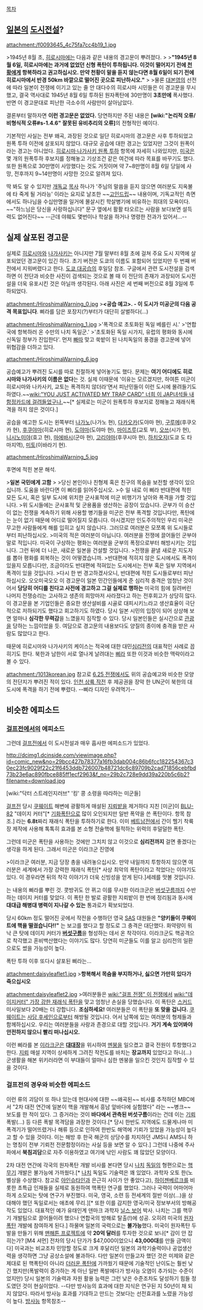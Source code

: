 [[목차]]

== [[일본]]의 [[도시전설]]? ==
attachment:/f0093645_4c75fa7cc4b19_1.jpg

>1945년 8월 초, [[히로시마]]에는 다음과 같은 내용의 경고문이 뿌려졌다.
>  
>'''"1945년 8월 6일, 히로시마에는 과거에 없었던 신형 폭탄이 투하됩니다. 이것이 떨어지기 전에 [[천황]]에게 항복하라고 권고하십시오. 만약 천황이 말을 듣지 않는다면 8월 6일이 되기 전에 히로시마에서 반경 50km 바깥으로 떨어진 곳으로 피난하시오."'''
>  
>물론 [[대본영]]의 선전에 따라 일본이 전쟁에 이기고 있는 줄 안 대다수의 히로시마 시민들은 이 경고문을 무시했고, 결국 역사대로 1945년 8월 6일 투하된 원자폭탄에 30만명이 '''3초만에''' 폭사했다. 반면 이 경고문대로 피난한 극소수의 사람만이 살아남았다.

결론부터 말하자면 '''이런 경고문은 없었다.''' 당연하지만 주된 내용은 '''[wiki:"논리적 오류/비형식적 오류#s-1.4.6" 잘못된 유비추리의 오류]'''의 전형적인 예이다.

기본적인 사실는 전부 왜곡, 과장된 것으로 일단 히로시마의 경고문은 사후 투하되었고 원폭 투하 이전에 살포되지 않았다. 대규모 공습에 대한 경고는 있었지만 그것이 원폭이라는 경고는 아니었다. [[히로시마·나가사키 원폭 투하]] 항목에 자세히 나와있지만, [[미국]]은 몇 개의 원폭투하 후보지를 정해놓고 기상조건 같은 여건에 따라 목표를 바꾸기도 했다. 또한 원폭으로 30만명이 사망했다는 것도 거짓이며 약 7~8만명이 8월 6일 당일에 사망, 전후까지 9~14만명이 사망한 것으로 알려져 있다.

딱 봐도 알 수 있지만 [[개독교]] [[목사]] 하나가 '주님의 말씀을 듣지 않으면 여러분도 지옥불에 타 죽게 될 거라능' 이라는 요지로 날조한 ~~[[고인드립]]~~ 내용이며, 기독교적인 측면에서도 하나님을 수십만명을 일거에 몰살시킨 학살병기에 비유하는 희대의 모욕이다. ~~"하느님은 당신을 사랑하십니다" 문구 옆에서 활활 타오르는 사람을 보다보면 설득력도 없어진다~~ --근데 야훼도 몇번이나 학살을 하거나 명령한 전과가 있어서...--
== 실제 살포된 경고문 ==
실제로 [[히로시마]]와 [[나가사키]]는 아니지만 7월 말부터 8월 초에 걸쳐 주요 도시 지역에 살포되었던 경고문이 있긴 하다. 초기 버전은 도쿄의 이름도 포함되어 있었지만 두 번째 버전에서 지워버렸다고 한다. [[도쿄 대공습]]의 후일담 참조. 구글에서 관련 도시전설을 검색하면 이 전단과 비슷한 사진이 검색되는 것으로 볼 때 이 전단의 존재가 과장되어 도시전설을 더욱 유포시킨 것은 아닐까 생각된다. 아래 사진은 세 번째 버전으로 8월 3일에 투하되었다.

attachment:/HiroshimaWarning_0.jpg
>'''<공습 예고>. - 이 도시가 미공군의 다음 공격 목표입니다'''. 삐라를 담은 포장지(?)부터가 대단히 살벌하다(...)

attachment:/HiroshimaWarning_1.jpg
>'폭격으로 초토화된 독일 베를린 시.'
>'연합국에 항복하러 온 수만의 나치 독일군.'
>'초토화된 독일 시가지, 유럽의 평화와 동시에 신독일 정부가 진입한다'.
먼저 [[빠따]] 맞고 쑥밭이 된 나치독일의 풍경을 경고문에 넣어 위협감을 더하고 있다.

attachment:/HiroshimaWarning_6.jpg

공습예고가 뿌려진 도시를 따로 친절하게 넣어놓기도 했다. 문제는 '''여기 어디에도 히로시마와 나가사키의 이름은 없다'''는 것. 실제 이때문에 '이유는 모르겠지만, 하여튼 미군이 히로시마와 나카사키, 교토는 폭격하지 않더라'면서 피난민들이 이런 도시에 몰려들기도 하였다.~~[[wiki:"YOU JUST ACTIVATED MY TRAP CARD" 너희 이 JAP녀석들 내 함정카드에 걸려들었구나.]]~~[* 실제로는 미군이 원폭투하 후보지로 정해놓고 재래식폭격을 하지 않은 것이다.]

공습을 예고한 도시는 왼쪽부터 [[나가노]](나가노 현), [[다카오카]](도야마 현), [[구루메]](후쿠오카 현), [[후쿠야마]](히로시마 현), [[도야마]](도야마 현), [[마이즈루]](교토 부), [[오쓰]](시가 현), [[니시노미야]](효고 현), [[마에바시]](군마 현), [[고리야마]](후쿠시마 현), [[하치오지]](도쿄 도 타마지역), [[미토]](이바라기 현).

attachment:/HiroshimaWarning_5.jpg

후면에 적힌 본문 해석.

>'''일본 국민에게 고함'''
> 
>당신 본인이나 친형제 혹은 친구의 목숨을 보전할 생각이 있으십니까. 도움을 바란다면 이 삐라를 읽어주십시오. 
>수 일 내로 이 삐라 반대편에 적힌 모든 도시, 혹은 일부 도시에 위치한 군사표적에 미군 비행기가 날아와 폭격을 가할 것입니다. 
>위 도시들에는 군사표적 및 군용품을 생산하는 공장이 있습니다. 군부가 이 승산이 없는 전쟁을 계속하기 위해 사용할 병기들을 미군은 전부 폭격할 것입니다만, 폭탄에는 눈이 없기 때문에 어디로 떨어질지 모릅니다. 아시겠지만 인도주의적인 우리 미국은 무고한 사람들에게 해를 입히고 싶지 않습니다. 그러므로 여러분은 모쪼록 위 도시들로부터 피난하십시오.
>미국의 적은 여러분이 아닙니다. 여러분을 전쟁에 끌어들인 군부야말로 적입니다. 미국이 구상하는 평화는 여러분을 군부의 폭정으로부터 해방시키는 것입니다. 그런 뒤에 더 나은, 새로운 일본을 건설할 것입니다.
>전쟁을 끝낼 새로운 지도자를 뽑아 평화를 회복하는 것이 어떻겠습니까. 
>반대편에 적히지 않은 도시에서도 폭격이 있을지 모릅니다만, 조금이라도 반대편에 적혀있는 도시에서는 전부 혹은 일부 지역에서 폭격이 있을 것입니다.
>다시 한 번 경고하겠사오니, 반대편에 적힌 도시들로부터 피난하십시오.       
오오미국오오
이 경고문이 일본 민간인들에게 준 심리적 충격은 엄청난 것이어서 '''당당히 어디를 친다고 사전에 경고하고 그걸 실제로 행하는''' 미국의 힘에 질려버린 나머지 전쟁승리는 고사하고 생존의 희망마저 사라졌다고 하는 전후회고가 상당히 많다. 이 경고문을 본 기업인들은 중요한 생산설비를 시골로 대피시키느라고 생산효율이 극단적으로 저하되기도 했다고 회고하기도 하였다. 당시 일본 시민의 입장이 되어 상상해 보면 얼마나 '''심각한 무력감'''을 느꼈을지 짐작할 수 있다. 당시 일본인들은 실시간으로 [[관광]]을 당하는 느낌이었을 듯. 여담으로 경고문의 내용보다도 양질의 종이에 충격을 받은 사람도 많았다고 한다.

때문에 히로시마와 나가사키의 케이스는 적국에 대한 대민[[심리전]]의 대표적인 사례로 꼽히기도 한다. 북한과 남한이 서로 열나게 날려대는 [[삐라]] 또한 이것과 비슷한 맥락이라고 볼 수 있다.

attachment:/1013korean.jpg
참고로 [[6.25 전쟁]]에서도 위의 공습예고와 비슷한 모양의 전단지가 뿌려진 적이 있다. [[인천 상륙 작전]] 후 제공권을 장악 한 UN군이 북한의 대도시에 폭격을 하기 전에 뿌렸다.
--삐라 디자인 우려먹기--

== 비슷한 에피소드 ==
=== [[걸프전]]에서의 에피소드 ===
그런데 [[걸프전]]에서 이 도시전설과 매우 흡사한 에피소드가 있었다. 

http://dcimg1.dcinside.com/viewimage.php?id=comic_new&no=29bcc427b78377a16fb3dab004c86b6fcc182254367c30ec23fc9029f22c21f6453ddb726007b48721dc6c89709b2cad71856cebfbd73b23e6ac890fbce885ff1ecf2963&f_no=29b2c728e9dd39a220b5c6b2?filename=download.jpg

[wiki:"닥터 스트레인지러브" '킹' 콩 소령을 따라하는 미군들]

[[걸프전]] 당시 [[쿠웨이트]] 해변에 광활하게 매설된 [[지뢰]]밭을 제거하다 지친 [미군]이 [[BLU-82]] "데이지 커터"[* [[기화폭탄]]으로 많이 오인되지만 일반 폭약을 쓴 폭탄이다. 항목 참조.] 라는 '''6.8t'''짜리 재래식 폭탄을 투하하기로 한다. 이미 [[베트남전]]에서 간이 헬기 착륙장 제작에 사용해 톡톡히 효과를 본 소형 전술핵에 필적하는 위력의 후덜덜한 폭탄.

그런데 미군은 폭탄을 사용하는 것에만 그치치 않고 이것으로 '''심리전까지''' 걸면 좋겠다는 생각을 하게 된다. 그래서 미군은 이라크군 진영에 

>이라크군 여러분, 지금 당장 총을 내려놓으십시오. 만약 내일까지 투항하지 않으면 여러분은 세계에서 가장 강력한 재래식 폭탄[* 사상 최악의 폭탄이라고 적었다는 이야기도 있다. 이 경우라면 뒤의 착각 이야기가 더욱 신빙성을 얻게 된다.]세례를 맛볼 것입니다.

는 내용의 삐라를 뿌린 것. 콧방귀도 안 뀌고 이를 무시한 이라크군은 [[버섯구름]]까지 수반하는 데이지 커터를 맞았다. 이 폭탄 한 발로 광활한 지뢰밭이 한 번에 정리됨과 동시에 '''대대급 해병대 병력이 지나갈 수 있는''' 통과로가 확보되었다. 

당시 60km 정도 떨어진 곳에서 작전을 수행하던 영국 [[SAS]] 대원들은 '''"양키들이 쿠웨이트에 핵을 떨궜습니다!!"''' 는 보고를 했다고 할 정도로 그 충격은 대단했다. 화약량이 워낙 큰 탓에 데이지 커터가 '''[[버섯구름]]'''을 형성하는 데서 온 착각이다. 이라크군도 핵공격으로 착각했고 혼비백산했다는 이야기도 많다. 당연히 미군들도 이를 알고 심리전의 일환으로도 썼을 가능성이 높다.

폭탄 투하 이후 또다시 살포된 삐라는... 

attachment:daisyleaflet1.jpg
>'''항복해서 목숨을 부지하거나, 싫으면 가만히 있다가 죽으십시오'''

attachment:daisyleaflet2.jpg
>여러분들은 [[wiki:"걸프 전쟁" 이 전쟁]]에서 [[wiki:"데이지커터" 가장 강한 재래식 폭탄]]을 맞고 엄청난 손실을 당했습니다. 이 폭탄은 [[스커드]] 미사일보다 20배는 더 강합니다. '''조심하세요!''' 여러분들은 이 폭탄을 '''또 맞을 겁니다.''' [[쿠웨이트]]는 [[사담 후세인]]으로부터 해방될 것입니다. 어서 남쪽에 있는 여러분의 형제들과 함께하십시오. 우리는 여러분들을 사랑과 존경으로 대할 것입니다. '''거기 계속 있어봐야 안전하지 않으니 빨리 떠나십시오.'''

이런 삐라를 본 [[이라크군]]은 '''[[대대장]]'''을 위시하여 [[멘붕]]을 일으켰고 결국 전원이 투항했다고 한다. [[지뢰]] 매설 지역이 상세하게 그려진 작전도를 바치는 '''장교까지''' 있었다고 하니(...) 군생활을 해본 위키러라면 이 부대들이 얼마나 심한 멘붕을 일으킨 것인지 짐작할 수 있을 것이다.

=== 걸프전의 경우와 비슷한 에피소드 ===
이런 류의 괴담이 또 하나 있는데 현대사에 대한 ~~왜곡된~~ 비사를 추적하던 MBC에서 "2차 대전 연간에 일본이 핵을 개발해서 흥남 앞바다에 실험했다" 라는 ~~병크~~ 보도를 한 적이 있다. 그 증거라는 것이 '''바다에서 관측된 버섯구름'''이라는 건데 이는 [[기뢰]] 폭발(...) 등 다른 폭발 목격담을 과장한 것이다.[* 당시 한반도 지역에도 드물게나마 미 폭격기가 떨어뜨렸거나 해류 등으로 인하여 한반도 해역에 기뢰가 있었을 가능성이 높다고 할 수 있을 것이다. 이는 해방 후 한국 해군의 상당수를 차지하던 JMS니 AMS니 하는 명칭이 전부 기뢰전 전문함정이라는 사실 등을 보면 알 수 있다.] 그런데 나중에 주사파에서 '''북침괴담'''으로 자주 이용하였고 여기에 낚인 사람도 꽤 많았던 모양이다.

2차 대전 연간에 각국의 원자폭탄 개발 비사를 본다면 당시 [[나치]] [[독일]]의 형편으로는 [[핵무기]] 개발은 불가능에 가까웠다.[* [[나치]] 독일도 기술력은 꽤 있었다. 과학자 오토 한(노벨상을 수상했다. 참고로 [[아인슈타인]]과 은근히 사이가 안 좋았다고), [[하이젠베르크]]를 비롯한 초특급 인재들을 실제로 동원하여 핵폭탄 연구를 했었다. 그러나 국력이 어마어마하게 소모되는 탓에 연구가 부진했다. 미국, 영국, 소련 등 전세계의 절반 이상(...)을 상대해야 했던 독일로서는 애초에 무리.][* 또한 이를 감지한 영국/미국 정보부서의 방해공작도 있었다. 대표적인 예가 유태인계 덴마크 과학자 [[닐스 보어]] 박사. 나치는 그를 핵무기 개발팀으로 끌어들이려 했으나 연합국의 방해로 탈출(!)에 성공. 오히려 미국의 [[원자폭탄]] 개발에 참여하게 된다.] 하물며 일본의 국력으로는 '''불가능'''했다. 미국이 원자폭탄 두 발을 만들기 위해 [[맨해튼 프로젝트]]에 약 '''20억 달러'''를 투자한 것으로 보나[* 감이 안 잡히는가? [M4 셔먼] 전차의 당시 단가가 $47,000이었으니 '''43,000대'''를 만들 금액이다] 미국과는 비교조차 민망할 정도로 크게 후달리던 일본의 과학기술력이나 공업생산력을 생각하면 그냥 공상소설에 불과하다. 다만 일본이 만들고자 했던 것은 미제와 같은 제대로 된 핵폭탄이 아니라 [[더러운 폭탄]]에 가까웠기 때문에 기술적인 난이도는 훨씬 낮긴 했지만(폭발력이 증가하는 게 아닌 일반 폭발에다가 방사능 오염이 추가되는 수준이었지만) 당시 일본의 기술력과 자원 활용 능력은 그런 낮은 수준조차도 달성하기 힘들 정도였던 것이 현실이었다. --다만 방사능의 효과에 대한 지식은 연구된 지 50년이 채 되지 않았다. 따라서 방사능 효과를 기대하고 만드는 것보다는 선전효과를 노렸을 가능성이 높다. [[방사능]] 항목참조--
